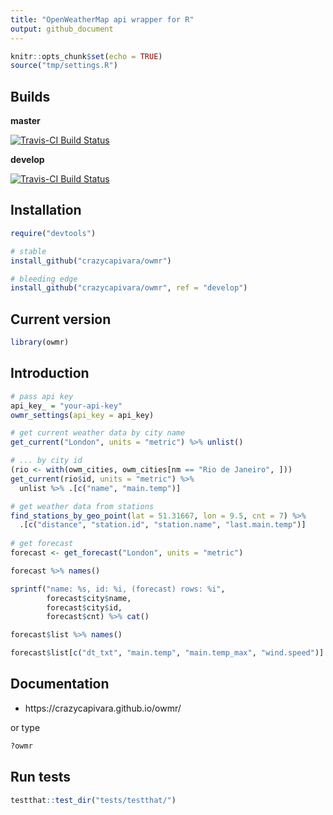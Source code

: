 ```yaml
---
title: "OpenWeatherMap api wrapper for R"
output: github_document
---
```


```r
knitr::opts_chunk$set(echo = TRUE)
source("tmp/settings.R")
```

## Builds

__master__

[![Travis-CI Build Status](https://travis-ci.org/crazycapivara/owmr.svg?branch=master)](https://travis-ci.org/crazycapivara/owmr)

__develop__

[![Travis-CI Build Status](https://travis-ci.org/crazycapivara/owmr.svg?branch=develop)](https://travis-ci.org/crazycapivara/owmr)

## Installation

```r
require("devtools")

# stable
install_github("crazycapivara/owmr")

# bleeding edge
install_github("crazycapivara/owmr", ref = "develop")
```

## Current version

```r
library(owmr)
```

## Introduction

```r
# pass api key
api_key_ = "your-api-key"
owmr_settings(api_key = api_key)

# get current weather data by city name
get_current("London", units = "metric") %>% unlist()

# ... by city id
(rio <- with(owm_cities, owm_cities[nm == "Rio de Janeiro", ]))
get_current(rio$id, units = "metric") %>%
  unlist %>% .[c("name", "main.temp")]

# get weather data from stations
find_stations_by_geo_point(lat = 51.31667, lon = 9.5, cnt = 7) %>% 
  .[c("distance", "station.id", "station.name", "last.main.temp")]
  
# get forecast
forecast <- get_forecast("London", units = "metric")

forecast %>% names()

sprintf("name: %s, id: %i, (forecast) rows: %i",
        forecast$city$name,
        forecast$city$id,
        forecast$cnt) %>% cat()

forecast$list %>% names()

forecast$list[c("dt_txt", "main.temp", "main.temp_max", "wind.speed")] %>% head()
```

## Documentation

* https://crazycapivara.github.io/owmr/

or type

```r
?owmr
```

## Run tests
```r
testthat::test_dir("tests/testthat/")
```
